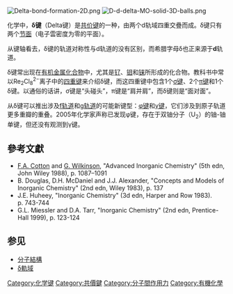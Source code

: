 {{expert|subject=化学}}
{{noteTA
|T=zh:δ键; zh-hans:δ键; zh-hant:δ鍵;
|1=zh-hans:轨道; zh-hant:軌域;
|2=zh-hans:杂化; zh-hant:混成;
|3=zh-hans:能级; zh-hant:能階;
|G1=Chemistry}}
{{Refimprove |time=2011-04-22T15:15:12+00:00 }}
[[File:Delta-bond-formation-2D.png|thumb]]
[[File:D-d-delta-MO-solid-3D-balls.png|thumb]]

化学中，'''δ键'''（Delta键）是[[共价键|共价键]]的一种，由两个d轨域四重交疊而成。δ键只有两个[[节面|节面]]（电子雲密度为零的平面）。

从键轴看去，δ键的轨道对称性与d轨道的没有区别，而希腊字母δ也正来源于'''d'''轨道。

δ键常出现在[[有机金属化合物|有机金属化合物]]中，尤其是[[钌|钌]]、[[钼|钼]]和[[铼|铼]]所形成的化合物。教科书中常以Re<sub>2</sub>Cl<sub>8</sub><sup>2−</sup>离子中的[[四重键|四重键]]来介绍δ键，而这四重键中包含1个[[σ键|σ键]]、2个[[π键|π键]]和1个δ键。以通俗的话讲，σ键是“头碰头”，π键是“肩并肩”，而δ键则是“面对面”。

{{fact|理论上，由于π[[反键|反键]]轨道与δ键的对称性一致，因此从[[乙炔|乙炔]]能量低的[[非键|非键]]轨道中激发电子，使得在碳碳叁键上再形成一个δ键是可能的。|time=2011-1-27}}

从δ键可以推出涉及[[f轨道|f轨道]]和[[g轨道|g轨道]]的可能新键型：[[φ键|φ键]]和[[γ键|γ键]]，它们涉及到原子轨道更多重瓣的重叠。2005年化学家声称已发现φ键，存在于双铀分子（U<sub>2</sub>）的铀-铀单键，但还没有观测到γ键。

== 參考文獻 ==
{{refbegin|2}}
*[[F._Albert_Cotton|F.A. Cotton]] and [[Geoffrey_Wilkinson|G. Wilkinson]], "Advanced Inorganic Chemistry" (5th edn, John Wiley 1988), p. 1087–1091
*B. Douglas, D.H. McDaniel and J.J. Alexander, "Concepts and Models of Inorganic Chemistry" (2nd edn, Wiley 1983), p. 137
*J.E. Huheey, "Inorganic Chemistry" (3d edn, Harper and Row 1983). p. 743-744
*G.L. Miessler and D.A. Tarr, "Inorganic Chemistry" (2nd edn, Prentice-Hall 1999), p. 123-124
{{refend}}

== 参见 ==
* [[分子結構|分子結構]]
* [[δ軌域|δ軌域]]

{{Chemical bonding theory|state=autocollapse}}
{{化学键}}
{{化学小作品}}

[[Category:化学键|Category:化学键]]
[[Category:共價鍵|Category:共價鍵]]
[[Category:分子間作用力|Category:分子間作用力]]
[[Category:有機化學|Category:有機化學]]